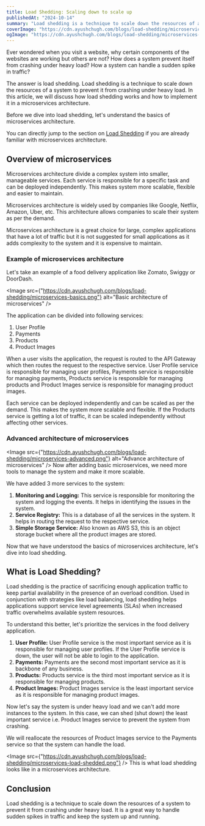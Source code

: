 ```yaml
---
title: Load Shedding: Scaling down to scale up
publishedAt: "2024-10-14"
summary: "Load shedding is a technique to scale down the resources of a system to prevent it from crashing under heavy load."
coverImage: "https://cdn.ayushchugh.com/blogs/load-shedding/microservices-load-shedded.png"
ogImage: "https://cdn.ayushchugh.com/blogs/load-shedding/microservices-advanced.png"
---
```


Ever wondered when you visit a website, why certain components of the websites are working but others are not?
How does a system prevent itself from crashing under heavy load?
How a system can handle a sudden spike in traffic?

The answer is load shedding. Load shedding is a technique to scale down the resources of a system to prevent it from crashing under heavy load.
In this article, we will discuss how load shedding works and how to implement it in a microservices architecture.

Before we dive into load shedding, let's understand the basics of microservices architecture.

You can directly jump to the section on [Load Shedding](#what-is-load-shedding) if you are already familiar with microservices architecture.

## Overview of microservices
Microservices architecture divide a complex system into smaller, manageable services. Each service is responsible for a specific task and can be deployed
independently. This makes system more scalable, flexible and easier to maintain.

Microservices architecture is widely used by companies like Google, Netflix, Amazon, Uber, etc. This architecture allows companies to scale their system as per the demand.

Microservices architecture is a great choice for large, complex applications that have a lot of traffic but it is not suggested for small applications as it adds complexity to the system and
it is expensive to maintain.

### Example of microservices architecture

Let's take an example of a food delivery application like Zomato, Swiggy or DoorDash.

<Image src={"https://cdn.ayushchugh.com/blogs/load-shedding/microservices-basics.png"} alt="Basic architecture of microservices" />

The application can be divided into following services:

1. User Profile
1. Payments
1. Products
1. Product Images

When a user visits the application, the request is routed to the API Gateway which then routes the request to the respective service.
User Profile service is responsible for managing user profiles, Payments service is responsible for managing payments, Products service is responsible for managing products and Product Images service is responsible for managing product images.

Each service can be deployed independently and can be scaled as per the demand. This makes the system more scalable and flexible. If the Products service is getting a lot of traffic, it can be scaled independently without affecting other services.

### Advanced architecture of microservices

<Image src={"https://cdn.ayushchugh.com/blogs/load-shedding/microservices-advanced.png"} alt="Advance architecture of microservices" />
Now after adding basic microservices, we need more tools to manage the system and make it more scalable.

We have added 3 more services to the system:
1. **Monitoring and Logging:** This service is responsible for monitoring the system and logging the events. It helps in identifying the issues in the system.
1. **Service Registry:** This is a database of all the services in the system. It helps in routing the request to the respective service.
1. **Simple Storage Service:** Also known as AWS S3, this is an object storage bucket where all the product images are stored.

Now that we have understood the basics of microservices architecture, let's dive into load shedding.

## What is Load Shedding?

Load shedding is the practice of sacrificing enough application traffic to keep partial availability in the presence of an overload condition.
Used in conjunction with strategies like load balancing, load shedding helps applications support service level agreements (SLAs) when increased traffic overwhelms available system resources.

To understand this better, let's prioritize the services in the food delivery application.
1. **User Profile:** User Profile service is the most important service as it is responsible for managing user profiles. If the User Profile service is down, the user will not be able to login to the application.
1. **Payments:** Payments are the second most important service as it is backbone of any business.
1. **Products:** Products service is the third most important service as it is responsible for managing products.
1. **Product Images:** Product Images service is the least important service as it is responsible for managing product images.

Now let's say the system is under heavy load and we can't add more instances to the system. In this case, we can shed (shut down) the least important service i.e. Product Images service
to prevent the system from crashing.

We will reallocate the resources of Product Images service to the Payments service so that the system can handle the load.

<Image src={"https://cdn.ayushchugh.com/blogs/load-shedding/microservices-load-shedded.png"} />
This is what load shedding looks like in a microservices architecture.

## Conclusion
Load shedding is a technique to scale down the resources of a system to prevent it from crashing under heavy load. It is a great way to handle sudden spikes in traffic and keep the system up and running.
